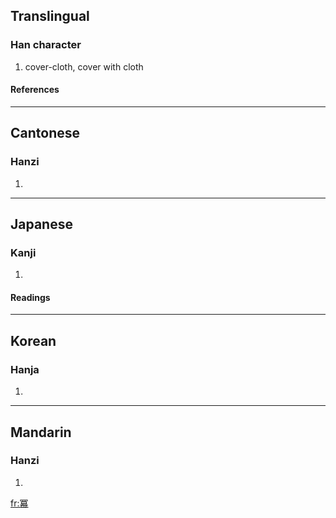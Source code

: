 {{see|幂|羃}}

==Translingual==
===Han character===
{{Han char|rad=冖|as=14|sn=16|four=3722<sub>7</sub>|canj=月廿日月 (BTAB)}}
# cover-cloth, cover with cloth
====References====
{{Han ref|kx=0131.090|dkj=01601|dj=0294.050|hdz=10306.050|uh=51AA|ud=20906|bh=BEAD|bd=48813}}
----
==Cantonese==
===Hanzi===
{{yue-hanzi|jyut=|y=mik6}}
# {{defn|Cantonese}}
----
==Japanese==
===Kanji===
{{ja-kanji|grade=|rs=冖14}}
# {{defn|Japanese}}
====Readings====
{{ja-readings|on=[[べき]] (beki)|kun=[[おおい]] (ooi), [[ふきん]] (fukin)}}
----
==Korean==
===Hanja===
{{ko-hanja|hangeul=멱|rv=myeok|mr=myŏk}}
# {{defn|Korean}}
----
==Mandarin==
===Hanzi===
{{cmn-hanzi|sim=幂|pin=[[mì]] (mi4)|wg=mi<sup>4</sup>}}
# {{defn|Mandarin}}

[[fr:冪]]